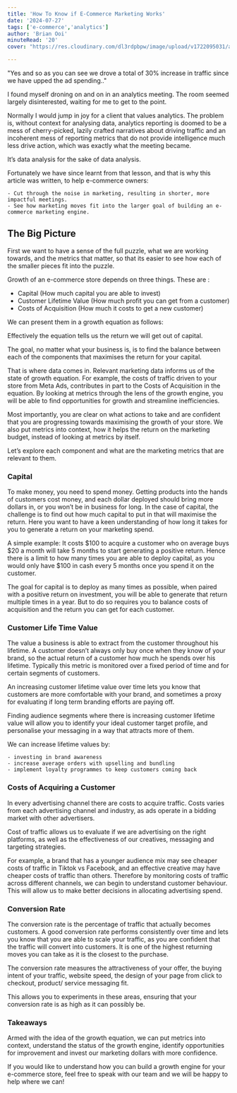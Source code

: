```yaml
---
title: 'How To Know if E-Commerce Marketing Works'
date: '2024-07-27'
tags: ['e-commerce','analytics']
author: 'Brian Ooi'
minuteRead: '20'
cover: "https://res.cloudinary.com/dl3rdpbpw/image/upload/v1722095031/analytics_wgfpgz.png"

---
```


"Yes and so as you can see we drove a total of 30% increase in traffic since we have upped the ad spending.." 

I found myself droning on and on in an analytics meeting. The room seemed largely disinterested, waiting for me to get to the point.

Normally I would jump in joy for a client that values analytics. 
The problem is, without context for analysing data, analytics reporting is doomed to be a mess of cherry-picked, lazily crafted narratives about driving traffic and an incoherent mess of reporting metrics that do not provide intelligence much less drive action, which was exactly what the meeting became. 

It’s data analysis for the sake of data analysis. 

Fortunately we have since learnt from that lesson, and that is why this article was written, to help e-commerce owners: 

    - Cut through the noise in marketing, resulting in shorter, more impactful meetings.
    - See how marketing moves fit into the larger goal of building an e-commerce marketing engine.

## The Big Picture

First we want to have a sense of the full puzzle, what we are working towards, and the metrics that matter, so that its easier to see how each of the smaller pieces fit into the puzzle. 

Growth of an e-commerce store depends on three things. These are : 

   - Capital (How much capital you are able to invest)
   - Customer Lifetime Value (How much profit you can get from a customer)
   - Costs of Acquisition (How much it costs to get a new customer)

We can present them in a growth equation as follows:

<ImageWithCaption src="https://res.cloudinary.com/dl3rdpbpw/image/upload/v1722093201/growth_formula_vwtjqo.png" alt='growth-equation' caption='The Ecommerce Growth Engine Equation'/>

Effectively the equation tells us the return we will get out of capital. 

The goal, no matter what your business is, is to find the balance between each of the components that maximises the return for your capital.

That is where data comes in. Relevant marketing data informs us of the state of growth equation. For example, the costs of traffic driven to your store from Meta Ads, contributes in part to the Costs of Acquisition in the equation. By looking at metrics through the lens of the growth engine, you will be able to find opportunities for growth and streamline inefficiencies. 

Most importantly, you are clear on what actions to take and are confident that you are progressing towards maximising the growth of your store. We also put metrics into context, how it helps the return on the marketing budget, instead of looking at metrics by itself. 

Let’s explore each component and what are the marketing metrics that are relevant to them.

### Capital

To make money, you need to spend money. Getting products into the hands of customers cost money, and each dollar deployed should bring more dollars in, or you won’t be in business for long. In the case of capital, the challenge is to find out how much capital to put in that will maximise the return. Here you want to have a keen understanding of how long it takes for you to generate a return on your marketing spend. 

A simple example: It costs $100 to acquire a customer who on average buys $20 a month will take 5 months to start generating a positive return. Hence there is a limit to how many times you are able to deploy capital, as you would only have $100 in cash every 5 months once you spend it on the customer. 

The goal for capital is to deploy as many times as possible, when paired with a positive return on investment, you will be able to generate that return multiple times in a year. But to do so requires you to balance costs of acquisition and the return you can get for each customer. 

### Customer Life Time Value

The value a business is able to extract from the customer throughout his lifetime. A customer doesn’t always only buy once when they know of your brand, so the actual return of a customer how much he spends over his lifetime. Typically this metric is monitored over a fixed period of time and for certain segments of customers. 

 An increasing customer lifetime value over time lets you know that customers are more comfortable with your brand, and sometimes a proxy for evaluating if long term branding efforts are paying off. 

Finding audience segments where there is increasing customer lifetime value will allow you to identify your ideal customer target profile, and personalise your messaging in a way that attracts more of them. 

We can increase lifetime values by: 

    - investing in brand awareness
    - increase average orders with upselling and bundling
    - implement loyalty programmes to keep customers coming back

### Costs of Acquiring a Customer

<ImageWithCaption src="https://res.cloudinary.com/dl3rdpbpw/image/upload/v1722093200/CAC_lwvjo1.png" alt='cac' caption='Costs of acquiring a customer is made up of the costs of traffic x the conversion rate'/>

In every advertising channel there are costs to acquire traffic. Costs varies from each advertising channel and industry, as ads operate in a bidding market with other advertisers. 

<ImageWithCaption src="https://res.cloudinary.com/dl3rdpbpw/image/upload/v1722093492/Untitled_onchdk.png" alt='cac-industry' caption='CAC differs by industry. Source: Statista 2022'/>

Cost of traffic allows us to evaluate if we are advertising on the right platforms, as well as the effectiveness of our creatives, messaging and targeting strategies. 

For example, a brand that has a younger audience mix may see cheaper costs of traffic in Tiktok vs Facebook, and an effective creative may have cheaper costs of traffic than others. Therefore by monitoring costs of traffic across different channels, we can begin to understand customer behaviour. This will allow us to make better decisions in allocating advertising spend. 

### Conversion Rate

The conversion rate is the percentage of traffic that actually becomes customers. A good conversion rate performs consistently over time and lets you know that you are able to scale your traffic, as you are confident that the traffic will convert into customers. It is one of the highest returning moves you can take as it is the closest to the purchase. 

The conversion rate measures the attractiveness of your offer,  the buying intent of your traffic, website speed, the design of your page from click to checkout, product/ service messaging fit.  

This allows you to experiments in these areas, ensuring that your conversion rate is as high as it can possibly be. 

### Takeaways

Armed with the idea of the growth equation, we can put metrics into context, understand the status of the growth engine, identify opportunities for improvement and invest our marketing dollars with more confidence. 

If you would like to understand how you can build a growth engine for your e-commerce store, feel free to speak with our team and we will be happy to help where we can!